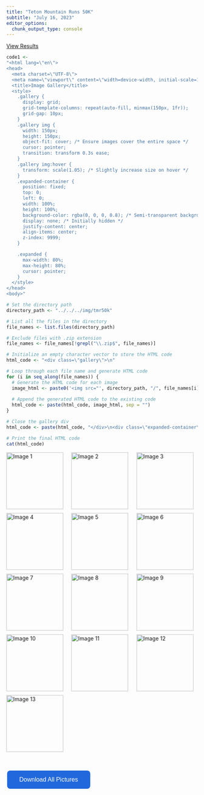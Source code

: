 ```yaml
---
title: "Teton Mountain Runs 50K"
subtitle: "July 16, 2023"
editor_options: 
  chunk_output_type: console
---
```


<a href="http://competitivetiming.com/results/2023/2356951O" target="_blank">View Results</a>


```r
code1 <-
"<html lang=\"en\">
<head>
  <meta charset=\"UTF-8\">
  <meta name=\"viewport\" content=\"width=device-width, initial-scale=1.0\">
  <title>Image Gallery</title>
  <style>
    .gallery {
      display: grid;
      grid-template-columns: repeat(auto-fill, minmax(150px, 1fr));
      grid-gap: 10px;
    }
    .gallery img {
      width: 150px;
      height: 150px;
      object-fit: cover; /* Ensure images cover the entire space */
      cursor: pointer;
      transition: transform 0.3s ease;
    }
    .gallery img:hover {
      transform: scale(1.05); /* Slightly increase size on hover */
    }
    .expanded-container {
      position: fixed;
      top: 0;
      left: 0;
      width: 100%;
      height: 100%;
      background-color: rgba(0, 0, 0, 0.8); /* Semi-transparent background */
      display: none; /* Initially hidden */
      justify-content: center;
      align-items: center;
      z-index: 9999;
    }

    .expanded {
      max-width: 80%;
      max-height: 80%;
      cursor: pointer;
    }
  </style>
</head>
<body>"


```

```r
# Set the directory path
directory_path <- "../../../img/tmr50k"

# List all the files in the directory
file_names <- list.files(directory_path)

# Exclude files with .zip extension
file_names <- file_names[!grepl("\\.zip$", file_names)]

# Initialize an empty character vector to store the HTML code
html_code <- "<div class=\"gallery\">\n"

# Loop through each file name and generate HTML code
for (i in seq_along(file_names)) {
  # Generate the HTML code for each image
  image_html <- paste0('<img src="', directory_path, "/", file_names[i], '" alt="Image ', i, '" onclick="expandImage(this)">\n')
  
  # Append the generated HTML code to the existing code
  html_code <- paste(html_code, image_html, sep = "")
}

# Close the gallery div
html_code <- paste(html_code, "</div>\n<div class=\"expanded-container\" onclick=\"closeExpanded()\">\n  <img class=\"expanded\" id=\"expanded-image\" onclick=\"navigateGallery(event)\">\n</div>", sep = "")

# Print the final HTML code
cat(html_code)

```


```{=html}
<html lang="en">
<head>
  <meta charset="UTF-8">
  <meta name="viewport" content="width=device-width, initial-scale=1.0">
  <title>Image Gallery</title>
  <style>
    .gallery {
      display: grid;
      grid-template-columns: repeat(auto-fill, minmax(150px, 1fr));
      grid-gap: 10px;
    }
    .gallery img {
      width: 150px;
      height: 150px;
      object-fit: cover; /* Ensure images cover the entire space */
      cursor: pointer;
      transition: transform 0.3s ease;
    }
    .gallery img:hover {
      transform: scale(1.05); /* Slightly increase size on hover */
    }
    .expanded-container {
      position: fixed;
      top: 0;
      left: 0;
      width: 100%;
      height: 100%;
      background-color: rgba(0, 0, 0, 0.8); /* Semi-transparent background */
      display: none; /* Initially hidden */
      justify-content: center;
      align-items: center;
      z-index: 9999;
    }

    .expanded {
      max-width: 80%;
      max-height: 80%;
      cursor: pointer;
    }
  </style>
</head>
<body>

<div class="gallery">
<img src="../../../img/tmr50k/DSC01450.JPG" alt="Image 1" onclick="expandImage(this)">
<img src="../../../img/tmr50k/DSC01715.JPG" alt="Image 2" onclick="expandImage(this)">
<img src="../../../img/tmr50k/DSC02442.JPG" alt="Image 3" onclick="expandImage(this)">
<img src="../../../img/tmr50k/IMG_0054.JPG" alt="Image 4" onclick="expandImage(this)">
<img src="../../../img/tmr50k/IMG_0088.JPG" alt="Image 5" onclick="expandImage(this)">
<img src="../../../img/tmr50k/IMG_0094.JPG" alt="Image 6" onclick="expandImage(this)">
<img src="../../../img/tmr50k/IMG_0108.JPG" alt="Image 7" onclick="expandImage(this)">
<img src="../../../img/tmr50k/IMG_0120.JPG" alt="Image 8" onclick="expandImage(this)">
<img src="../../../img/tmr50k/IMG_0126.JPG" alt="Image 9" onclick="expandImage(this)">
<img src="../../../img/tmr50k/IMG_5954.JPG" alt="Image 10" onclick="expandImage(this)">
<img src="../../../img/tmr50k/IMG_5983.JPG" alt="Image 11" onclick="expandImage(this)">
<img src="../../../img/tmr50k/IMG_5999.JPG" alt="Image 12" onclick="expandImage(this)">
<img src="../../../img/tmr50k/tmr50k-top.JPG" alt="Image 13" onclick="expandImage(this)">
</div>
<div class="expanded-container" onclick="closeExpanded()">
  <img class="expanded" id="expanded-image" onclick="navigateGallery(event)">
</div>

<script>
  var currentImageIndex = 0;
  var galleryImages = document.querySelectorAll('.gallery img');

  function expandImage(img) {
    currentImageIndex = Array.from(galleryImages).indexOf(img);
    document.getElementById('expanded-image').src = img.src;
    document.querySelector('.expanded-container').style.display = 'flex';
  }

  function closeExpanded() {
    document.querySelector('.expanded-container').style.display = 'none';
  }

  function navigateGallery(event) {
    // Calculate the click position relative to the expanded image
    var clickX = event.pageX - event.target.getBoundingClientRect().left;
    var imageWidth = event.target.offsetWidth;

    // Determine if the click was on the left or right side of the image
    if (clickX < imageWidth / 2) {
      // Clicked on the left side: navigate to the previous image
      currentImageIndex = (currentImageIndex - 1 + galleryImages.length) % galleryImages.length;
    } else {
      // Clicked on the right side: navigate to the next image
      currentImageIndex = (currentImageIndex + 1) % galleryImages.length;
    }

    // Update the expanded image source
    document.getElementById('expanded-image').src = galleryImages[currentImageIndex].src;
  }

  // Add event listeners to the left and right sides of the expanded image for navigation
  document.querySelector('.expanded').addEventListener('click', function(event) {
    navigateGallery(event);
  });
</script>


</body>
</html>
```

<br>
```{=html}
<!DOCTYPE html>
<html lang="en">
<head>
<meta charset="UTF-8">
<meta name="viewport" content="width=device-width, initial-scale=1.0">
<title>Download File Button</title>
<style>
/* Button styling */
.button {
  background-color: #2068DC; /* Header of website color (blue) */
  border: none;
  color: white;
  padding: 15px 32px;
  text-align: center;
  text-decoration: none;
  display: inline-block;
  font-size: 16px;
  margin: 4px 2px;
  cursor: pointer;
  border-radius: 8px;
}
.button:hover {
  background-color: #3F91FB; /* Sky blue */
}
</style>
</head>
<body>

<!-- Button to download the file -->
<a href="../../../img/tmr50k/tmr2023.zip" download="TetonMountainRuns2023">
  <button class="button">Download All Pictures</button>
</a>

</body>
</html>

```